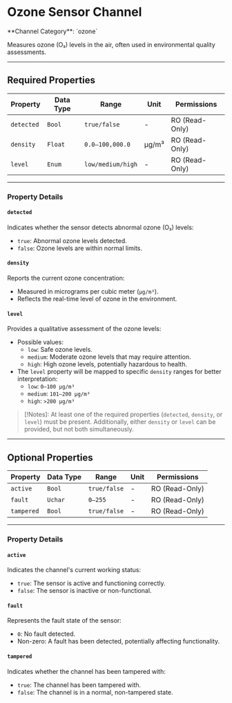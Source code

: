 
# Ozone Sensor Channel

<Callout type="info">
	**Channel Category**: `ozone`
</Callout>

Measures ozone (O₃) levels in the air, often used in environmental quality assessments.

---

## Required Properties

| **Property** | **Data Type** | **Range**         | **Unit** | **Permissions** |
|--------------|---------------|-------------------|----------|-----------------|
| `detected`   | `Bool`        | `true/false`      | -        | RO (Read-Only)  |
| `density`    | `Float`       | `0.0–100,000.0`   | µg/m³    | RO (Read-Only)  |
| `level`      | `Enum`        | `low/medium/high` | -        | RO (Read-Only)  |

---

### Property Details

#### `detected`

Indicates whether the sensor detects abnormal ozone (O₃) levels:

- `true`: Abnormal ozone levels detected.
- `false`: Ozone levels are within normal limits.

#### `density`

Reports the current ozone concentration:

- Measured in micrograms per cubic meter (`µg/m³`).
- Reflects the real-time level of ozone in the environment.

#### `level`

Provides a qualitative assessment of the ozone levels:

- Possible values:
    - `low`: Safe ozone levels.
    - `medium`: Moderate ozone levels that may require attention.
    - `high`: High ozone levels, potentially hazardous to health.
- The `level` property will be mapped to specific `density` ranges for better interpretation:
    - `low`: `0–100 µg/m³`
    - `medium`: `101–200 µg/m³`
    - `high`: `>200 µg/m³`

> [!Notes]:
At least one of the required properties (`detected`, `density`, or `level`) must be present. Additionally, either
`density` or `level` can be provided, but not both simultaneously.

---

## Optional Properties

| **Property** | **Data Type** | **Range**    | **Unit** | **Permissions** |
|--------------|---------------|--------------|----------|-----------------|
| `active`     | `Bool`        | `true/false` | -        | RO (Read-Only)  |
| `fault`      | `Uchar`       | `0–255`      | -        | RO (Read-Only)  |
| `tampered`   | `Bool`        | `true/false` | -        | RO (Read-Only)  |

---

### Property Details

#### `active`

Indicates the channel's current working status:

- `true`: The sensor is active and functioning correctly.
- `false`: The sensor is inactive or non-functional.

#### `fault`

Represents the fault state of the sensor:

- `0`: No fault detected.
- Non-zero: A fault has been detected, potentially affecting functionality.

#### `tampered`

Indicates whether the channel has been tampered with:

- `true`: The channel has been tampered with.
- `false`: The channel is in a normal, non-tampered state.
